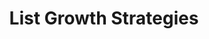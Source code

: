---
title: "List Growth Strategies"
sidebarTitle: "Overview"
description: "Explore creative strategies and industry best practices to grow a high quality list with Privy."
icon: "house-blank"
---